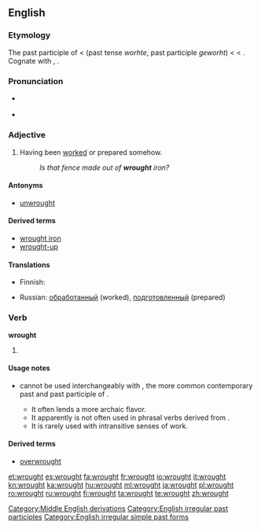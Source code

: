 ==English==

===Etymology===
The past participle of {{etyl|enm}} {{term|werken|lang=enm||to work}} < {{etyl|ang}} {{term|wyrcan|lang=ang}} (past tense ''worhte'', past participle ''geworht'') < {{proto|Germanic|wurkijanan}} < {{proto|Indo-European|werg-|to work}}. Cognate with {{term|wright}}, {{term|wheelwright}}.

===Pronunciation===
* {{IPA|/ˈrɔːt/}} {{SAMPA|/'rO:t/}}
* {{audio|en-us-wrought.ogg|Audio (US)}}
*: {{rhymes|ɔːt}}

===Adjective===
{{en-adj}}

# Having been [[worked]] or prepared somehow.
#: ''Is that fence made out of '''wrought''' iron?''

====Antonyms====
* [[unwrought]]

====Derived terms====
* [[wrought iron]]
* [[wrought-up]]

====Translations====
{{trans-top|Having been worked or prepared somehow}}
* Finnish: {{t-|fi|työstetty}}
{{trans-mid}}
* Russian: [[обработанный]] (worked), [[подготовленный]] (prepared)
{{trans-bottom}}

===Verb===
'''wrought'''

# {{past of|[[work#Verb|work]]}}

====Usage notes====
*{{term|wrought|Wrought|lang=en}} cannot be used interchangeably with {{term|worked|lang=en}}, the more common contemporary past and past participle of {{term|work|lang=en}}. 
**It often lends a more archaic flavor.
**It apparently is not often used in phrasal verbs derived from {{term|work#Derived terms|work}}.<!--Hypothesis; needs testing/evidence-->
**It is rarely used with intransitive senses of work.<!--Hypothesis; needs testing/evidence-->

====Derived terms====
* [[overwrought]]

[[Category:Middle English derivations]]
[[Category:English irregular past participles]]
[[Category:English irregular simple past forms]]

[[et:wrought]]
[[es:wrought]]
[[fa:wrought]]
[[fr:wrought]]
[[io:wrought]]
[[it:wrought]]
[[kn:wrought]]
[[ka:wrought]]
[[hu:wrought]]
[[ml:wrought]]
[[ja:wrought]]
[[pl:wrought]]
[[ro:wrought]]
[[ru:wrought]]
[[fi:wrought]]
[[ta:wrought]]
[[te:wrought]]
[[zh:wrought]]